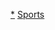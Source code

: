 {{portal|體育運動}}
{{Year by category
| m = 2
| c = 0
| d = 1
| y = 5
| cat = 大洋洲體育
| sortkey = 大洋洲體育
| in = 
| parent = 各年份大洋洲體育
| subcat = 2015年大洋洲
}}
[[Category:2015年體育|*]]
[[Category:2015年大洋洲|Sports]]
